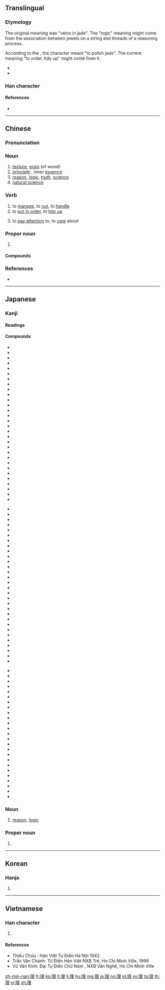 ==Translingual==
{{stroke order|type=animate}}

===Etymology===
{{Han compound|玉|里|c1=s|c2=p|t1=jade|ls=psc}}

The original meaning was "veins in jade". The "logic" meaning might come from the association between jewels on a string and threads of a reasoning process.

According to the {{w|Shuowen Jiezi}}, the character meant "to polish jade". The current meaning "to order, tidy up" might come from it.

* {{cite-web
|url=http://www.kanjinetworks.com/eng/kanji-dictionary/online-kanji-etymology-dictionary.cfm?kanji_id=KUARx20
|title=理
|work=An Etymological Dictionary of Chinese Character Interpretations
|author=Lawrence J. Howell, Hikaru Morimoto
|language=Japanese/English
|accessdate=2014-03-03}}
* {{cite-web
|url=http://www.chineseideographs.com/
|title=Chinese Characters An Ideographic Approach, Volume 2
|author=Dileep Rajeev.
|language=English
|accessdate=2014-03-03}}

===Han character===
{{Han char|rn=96|rad=玉|as=07|sn=11|four=16114|canj=MGWG|ids=⿰王里}}

====References====
* {{Han ref|kx=0733.040|dkj=21014|dj=1145.010|hdz=21115.130|uh=7406|ud=29702|bh=B27A|bd=45690}}

----

==Chinese==
{{zh-forms}}

===Pronunciation===
{{zh-pron
|m=lǐ
|c=lei5
|h=pfs=lî
|md=
|mn=lí
|w=
|mc=y
|oc=y
|cat=n,v
}}

===Noun===
{{zh-noun}}

# [[texture]], [[grain]] (of wood)
# [[principle]] , inner [[essence]]
# [[reason]], [[logic]], [[truth]], [[science]]
# [[natural science]]

===Verb===
{{zh-verb}}

# to [[manage]], to [[run]], to [[handle]]
# to [[put in order]], to [[tidy up]]
# {{lb|zh|used in negative}} to [[pay attention]] to; to [[care]] about
#: {{zh-x|他們 '''不理''' 我。|They are '''ignoring''' me.}}
#: {{zh-x|佢 連 自己 個 仔 都 唔 理。|He doesn't '''care about''' even his own son.|C}}

===Proper noun===
{{zh-proper noun}}

# {{surname|lang=zh}}

====Compounds====
{{zh-der|理財|理睬|理茬兒|理當|理短|理髮|理該|理合|理化|理會|理家|理解|理科|理虧|理療|理路|理亂|理論|理氣|理屈|理屈詞窮|理事|理順|理所當然|理想|理性|理性認識|理學|理應|理由|理喻|理直氣壯|理智}}

===References===
* {{R:cedict}}

----

==Japanese==

===Kanji===
{{ja-kanji|grade=2|rs=玉07}}

====Readings====
{{ja-readings
|goon=[[り]] (ri)
|kanon=[[り]] (ri)
|kun=[[すじ]] (suji), [[ことわり]] (kotowari), [[おさめる]] (osameru)}}

====Compounds====
{{top3}}
* {{ja-r|学理|がくり}}
* {{ja-r|楽理|がくり}}
* {{ja-r|管理|かんり}}
* {{ja-r|棋理|きり}}
* {{ja-r|義理|ぎり}}
* {{ja-r|教理|きょうり}}
* {{ja-r|経理|けいり}}
* {{ja-r|原理|げんり}}
* {{ja-r|公理|こうり}}
* {{ja-r|合理|ごうり}}
* {{ja-r|合理主義|ごうりしゅぎ}}
* {{ja-r|合理的|ごうりてき}}
* {{ja-r|事理|じり}}
* {{ja-r|受理|じゅり}}
* {{ja-r|修理|しゅうり}}
* {{ja-r|処理|しょり}}
* {{ja-r|条理|じょうり}}
* {{ja-r|審理|しんり}}
* {{ja-r|心理|しんり}}
* {{ja-r|心理学|しんりがく}}
* {{ja-r|真理|しんり}}
* {{ja-r|推理|すいり}}
* {{ja-r|性理学|せいりがく}}
* {{ja-r|整理|せいり}}
* {{ja-r|生理|せいり}}
* {{ja-r|摂理|せつり}}
* {{ja-r|総理|そうり}}
* {{ja-r|代理|だいり}}
* {{ja-r|代理人|だいりにん}}
* {{ja-r|大理石|だいりせき}}
{{mid3}}
* {{ja-r|地理|ちり}}
* {{ja-r|地理学|ちりがく}}
* {{ja-r|調理|ちょうり}}
* {{ja-r|定理|ていり}}
* {{ja-r|哲理|てつり}}
* {{ja-r|天理|てんり}}
* {{ja-r|道理|どうり}}
* {{ja-r|肌理|きり}}
* {{ja-r|非合理|ひごうり}}
* {{ja-r|不合理|ふごうり}}
* {{ja-r|物理|ぶつり}}
* {{ja-r|物理学|ぶつりがく}}
* {{ja-r|文理|ぶんり}}
* {{ja-r|弁理|べんり}}
* {{ja-r|無理|むり}}
* {{ja-r|無理数|むりすう}}
* {{ja-r|有理数|ゆうりすう}}
* {{ja-r|理化|りか}}
* {{ja-r|理科|りか}}
* {{ja-r|理解|りかい}}
* {{ja-r|理外|りがい}}
* {{ja-r|理学|りがく}}
* {{ja-r|理学博士|りがくはくし}}
* {{ja-r|理学療法|りがくりょうほう}}
* {{ja-r|理官|りかん}}
* {{ja-r|理気|りき}}
* {{ja-r|理義|りぎ}}
* {{ja-r|理屈|りくつ}}
* {{ja-r|理窟|りくつ}}
* {{ja-r|理工|りこう}}
{{mid3}}
* {{ja-r|理債|りせき}}
* {{ja-r|理財|りざい}}
* {{ja-r|理事|りじ}}
* {{ja-r|理実|りじつ}}
* {{ja-r|理数|りすう}}
* {{ja-r|理勢|りせい}}
* {{ja-r|理性|りせい}}
* {{ja-r|理想|りそう}}
* {{ja-r|理想郷|りそうきょう}}
* {{ja-r|理想主義|りそうしゅぎ}}
* {{ja-r|理知|りち}}
* {{ja-r|理念|りねん}}
* {{ja-r|理髪|りはつ}}
* {{ja-r|理蛮|りばん}}
* {{ja-r|理非|りひ}}
* {{ja-r|理不尽|りふじん}}
* {{ja-r|理法|りほう}}
* {{ja-r|理由|りゆう}}
* {{ja-r|理容|りよう}}
* {{ja-r|理乱|りらん}}
* {{ja-r|理路|りろ}}
* {{ja-r|理論|りろん}}
* {{ja-r|料理|りょうり}}
* {{ja-r|倫理|りんり}}
* {{ja-r|論理|ろんり}}
{{bottom}}

===Noun===
{{ja-noun|り}}

# [[reason]], [[logic]]

===Proper noun===
{{ja-pos|おさむ|proper}}

# {{given name|male|lang=ja|sort=おさむ}}

----

==Korean==

===Hanja===
{{ko-hanja|hangeul=[[리]], [[이]]|eumhun=|rv=ri, i|mr=ri, i|y=li, i}}

# {{defn|lang=ko|sort=玉07}}

----

==Vietnamese==

===Han character===
{{vi-hantu|[[lí]], [[lý]], [[lẽ]], [[nhẽ]]|rs=玉07}}

# {{defn|lang=vi|sort=玉07}}

====References====
* Thiều Chửu : Hán Việt Tự Điển Hà Nội 1942
* Trần Văn Chánh: Từ Điển Hán Việt NXB Trẻ, Ho Chi Minh Ville, 1999
* Vũ Văn Kính: Đại Tự Điển Chữ Nôm , NXB Văn Nghệ, Ho Chi Minh Ville

[[zh-min-nan:理]]
[[fr:理]]
[[ko:理]]
[[it:理]]
[[li:理]]
[[hu:理]]
[[mg:理]]
[[ja:理]]
[[no:理]]
[[pl:理]]
[[sv:理]]
[[ta:理]]
[[th:理]]
[[vi:理]]
[[zh:理]]